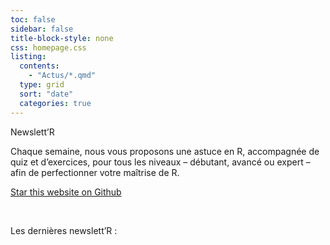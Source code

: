 ```yaml
---
toc: false
sidebar: false
title-block-style: none
css: homepage.css
listing:
  contents: 
    - "Actus/*.qmd"
  type: grid
  sort: "date"
  categories: true
---
```


::: {#banner_1 .column-screen}
::: {.grid .column-page}
::: g-col-md-8
::: h2
Newslett'R
:::
Chaque semaine, nous vous proposons une astuce en R, accompagnée de quiz et d'exercices, pour tous les niveaux – débutant, avancé ou expert – afin de perfectionner votre maîtrise de R.
:::
:::
:::

```{=html}
<a class="github-button" href="https://github.com/leoniefvr/Newslett-R" data-icon="octicon-star" data-size="large" data-show-count="true" aria-label="Star this website on Github">Star this website on Github</a><script async defer src="https://buttons.github.io/buttons.js"></script>
```

<br>

::: {#banner_2 .column-screen}
::: h2
[Les dernières newslett'R]{.headline} : <br><br><br>
:::
:::

<br>
